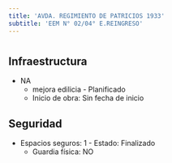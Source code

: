 ```yaml
---
title: 'AVDA. REGIMIENTO DE PATRICIOS 1933'
subtitle: 'EEM N° 02/04° E.REINGRESO'
---
```


#
## Infraestructura

* NA 
    + mejora edilicia - Planificado 
    + Inicio de obra: Sin fecha de inicio 






## Seguridad

*  Espacios seguros: 1 - Estado: Finalizado 
    + Guardia física: NO



